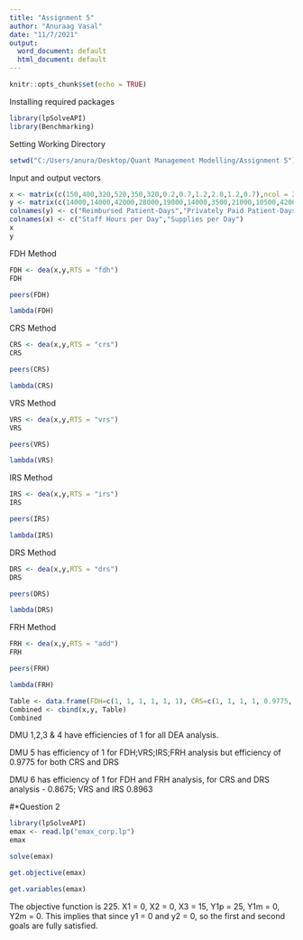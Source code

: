 ---
title: "Assignment 5"
author: "Anuraag Vasal"
date: "11/7/2021"
output:
  word_document: default
  html_document: default
---

```{r setup, include=FALSE}
knitr::opts_chunk$set(echo = TRUE)
```
Installing required packages
```{r}
library(lpSolveAPI)
library(Benchmarking)
```
Setting Working Directory
```{r}
setwd("C:/Users/anura/Desktop/Quant Management Modelling/Assignment 5")
```
Input and output vectors
```{r}
x <- matrix(c(150,400,320,520,350,320,0.2,0.7,1.2,2.0,1.2,0.7),ncol = 2)
y <- matrix(c(14000,14000,42000,28000,19000,14000,3500,21000,10500,42000,25000,15000),ncol = 2)
colnames(y) <- c("Reimbursed Patient-Days","Privately Paid Patient-Days")
colnames(x) <- c("Staff Hours per Day","Supplies per Day")
x
y
```
FDH Method
```{r}
FDH <- dea(x,y,RTS = "fdh")
FDH
```

```{r}
peers(FDH)
```
```{r}
lambda(FDH)
```
CRS Method
```{r}
CRS <- dea(x,y,RTS = "crs")
CRS
```
```{r}
peers(CRS)
```
```{r}
lambda(CRS)
```
VRS Method
```{r}
VRS <- dea(x,y,RTS = "vrs")
VRS
```
```{r}
peers(VRS)
```
```{r}
lambda(VRS)
```
IRS Method
```{r}
IRS <- dea(x,y,RTS = "irs")
IRS
```
```{r}
peers(IRS)
```
```{r}
lambda(IRS)
```
DRS Method
```{r}
DRS <- dea(x,y,RTS = "drs")
DRS
```
```{r}
peers(DRS)
```
```{r}
lambda(DRS)
```
FRH Method
```{r}
FRH <- dea(x,y,RTS = "add")
FRH
```
```{r}
peers(FRH)
```
```{r}
lambda(FRH)
```
```{r}
Table <- data.frame(FDH=c(1, 1, 1, 1, 1, 1), CRS=c(1, 1, 1, 1, 0.9775, 0.8675), VRS=c(1, 1, 1, 1, 1, 0.8963), IRS=c(1, 1, 1, 1, 1,0.8963), DRS=c(1, 1, 1, 1, 0.9775, 0.8675), FRH=c(1, 1, 1, 1, 1, 1))
Combined <- cbind(x,y, Table)
Combined
```
DMU 1,2,3 & 4 have efficiencies of 1 for all DEA analysis.

DMU 5 has efficiency of 1 for FDH;VRS;IRS;FRH analysis but efficiency of 0.9775 for both CRS and DRS

DMU 6 has efficiency of 1 for FDH and FRH analysis, for CRS and DRS analysis - 0.8675; VRS and IRS 0.8963

#*Question 2
```{r}
library(lpSolveAPI)
emax <- read.lp("emax_corp.lp")
emax
```
```{r}
solve(emax)
```
```{r}
get.objective(emax)
```
```{r}
get.variables(emax)
```
The objective function is 225. X1 = 0, X2 = 0, X3 = 15, Y1p = 25, Y1m = 0, Y2m = 0.
This implies that since y1 = 0 and y2 = 0, so the first and second goals are fully satisfied.